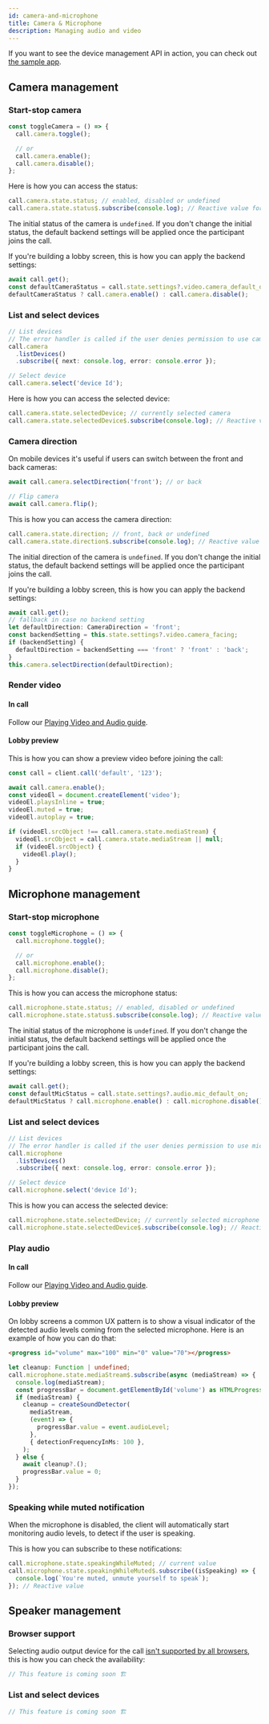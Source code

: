 ```yaml
---
id: camera-and-microphone
title: Camera & Microphone
description: Managing audio and video
---
```


If you want to see the device management API in action, you can check out [the sample app](https://github.com/GetStream/stream-video-js/tree/main/sample-apps/client/ts-quickstart).

## Camera management

### Start-stop camera

```typescript
const toggleCamera = () => {
  call.camera.toggle();

  // or
  call.camera.enable();
  call.camera.disable();
};
```

Here is how you can access the status:

```typescript
call.camera.state.status; // enabled, disabled or undefined
call.camera.state.status$.subscribe(console.log); // Reactive value for status, you can subscribe to changes
```

The initial status of the camera is `undefined`. If you don't change the initial status, the default backend settings will be applied once the participant joins the call.

If you're building a lobby screen, this is how you can apply the backend settings:

```typescript
await call.get();
const defaultCameraStatus = call.state.settings?.video.camera_default_on;
defaultCameraStatus ? call.camera.enable() : call.camera.disable();
```

### List and select devices

```typescript
// List devices
// The error handler is called if the user denies permission to use camera
call.camera
  .listDevices()
  .subscribe({ next: console.log, error: console.error });

// Select device
call.camera.select('device Id');
```

Here is how you can access the selected device:

```typescript
call.camera.state.selectedDevice; // currently selected camera
call.camera.state.selectedDevice$.subscribe(console.log); // Reactive value for selected device, you can subscribe to changes
```

### Camera direction

On mobile devices it's useful if users can switch between the front and back cameras:

```typescript
await call.camera.selectDirection('front'); // or back

// Flip camera
await call.camera.flip();
```

This is how you can access the camera direction:

```typescript
call.camera.state.direction; // front, back or undefined
call.camera.state.direction$.subscribe(console.log); // Reactive value for direction, you can subscribe to changes
```

The initial direction of the camera is `undefined`. If you don't change the initial status, the default backend settings will be applied once the participant joins the call.

If you're building a lobby screen, this is how you can apply the backend settings:

```typescript
await call.get();
// fallback in case no backend setting
let defaultDirection: CameraDirection = 'front';
const backendSetting = this.state.settings?.video.camera_facing;
if (backendSetting) {
  defaultDirection = backendSetting === 'front' ? 'front' : 'back';
}
this.camera.selectDirection(defaultDirection);
```

### Render video

#### In call

Follow our [Playing Video and Audio guide](../../guides/playing-video-and-audio/).

#### Lobby preview

This is how you can show a preview video before joining the call:

```typescript
const call = client.call('default', '123');

await call.camera.enable();
const videoEl = document.createElement('video');
videoEl.playsInline = true;
videoEl.muted = true;
videoEl.autoplay = true;

if (videoEl.srcObject !== call.camera.state.mediaStream) {
  videoEl.srcObject = call.camera.state.mediaStream || null;
  if (videoEl.srcObject) {
    videoEl.play();
  }
}
```

## Microphone management

### Start-stop microphone

```typescript
const toggleMicrophone = () => {
  call.microphone.toggle();

  // or
  call.microphone.enable();
  call.microphone.disable();
};
```

This is how you can access the microphone status:

```typescript
call.microphone.state.status; // enabled, disabled or undefined
call.microphone.state.status$.subscribe(console.log); // Reactive value for status, you can subscribe to changes
```

The initial status of the microphone is `undefined`. If you don't change the initial status, the default backend settings will be applied once the participant joins the call.

If you're building a lobby screen, this is how you can apply the backend settings:

```typescript
await call.get();
const defaultMicStatus = call.state.settings?.audio.mic_default_on;
defaultMicStatus ? call.microphone.enable() : call.microphone.disable();
```

### List and select devices

```typescript
// List devices
// The error handler is called if the user denies permission to use microphone
call.microphone
  .listDevices()
  .subscribe({ next: console.log, error: console.error });

// Select device
call.microphone.select('device Id');
```

This is how you can access the selected device:

```typescript
call.microphone.state.selectedDevice; // currently selected microphone
call.microphone.state.selectedDevice$.subscribe(console.log); // Reactive value for selected device, you can subscribe to changes
```

### Play audio

#### In call

Follow our [Playing Video and Audio guide](../../guides/playing-video-and-audio/).

#### Lobby preview

On lobby screens a common UX pattern is to show a visual indicator of the detected audio levels coming from the selected microphone. Here is an example of how you can do that:

```html
<progress id="volume" max="100" min="0" value="70"></progress>
```

```typescript
let cleanup: Function | undefined;
call.microphone.state.mediaStream$.subscribe(async (mediaStream) => {
  console.log(mediaStream);
  const progressBar = document.getElementById('volume') as HTMLProgressElement;
  if (mediaStream) {
    cleanup = createSoundDetector(
      mediaStream,
      (event) => {
        progressBar.value = event.audioLevel;
      },
      { detectionFrequencyInMs: 100 },
    );
  } else {
    await cleanup?.();
    progressBar.value = 0;
  }
});
```

### Speaking while muted notification

When the microphone is disabled, the client will automatically start monitoring audio levels, to detect if the user is speaking.

This is how you can subscribe to these notifications:

```typescript
call.microphone.state.speakingWhileMuted; // current value
call.microphone.state.speakingWhileMuted$.subscribe((isSpeaking) => {
  console.log(`You're muted, unmute yourself to speak`);
}); // Reactive value
```

## Speaker management

### Browser support

Selecting audio output device for the call [isn't supported by all browsers](https://developer.mozilla.org/en-US/docs/Web/API/HTMLMediaElement/sinkId), this is how you can check the availability:

```typescript
// This feature is coming soon 🏗️
```

### List and select devices

```typescript
// This feature is coming soon 🏗️
```
